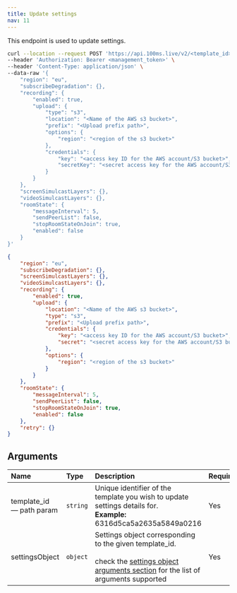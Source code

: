 ```yaml
---
title: Update settings
nav: 11
---
```


This endpoint is used to update settings.

<GetRequest title="https://api.100ms.live/v2/templates/<template_id>/settings" />

<Request id="req-0">

```bash
curl --location --request POST 'https://api.100ms.live/v2/<template_id>/settings' \
--header 'Authorization: Bearer <management_token>' \
--header 'Content-Type: application/json' \
--data-raw '{
    "region": "eu",
    "subscribeDegradation": {},
    "recording": {
        "enabled": true,
        "upload": {
            "type": "s3",
            "location": "<Name of the AWS s3 bucket>",
            "prefix": "<Upload prefix path>",
            "options": {
                "region": "<region of the s3 bucket>"
            },
            "credentials": {
                "key": "<access key ID for the AWS account/S3 bucket>",
                "secretKey": "<secret access key for the AWS account/S3 bucket>"
            }
        }
    },
    "screenSimulcastLayers": {},
    "videoSimulcastLayers": {},
    "roomState": {
        "messageInterval": 5,
        "sendPeerList": false,
        "stopRoomStateOnJoin": true,
        "enabled": false
    }
}'
```

</Request>

<ResponseBox id="res-0" status="200 OK">

```json
{
    "region": "eu",
    "subscribeDegradation": {},
    "screenSimulcastLayers": {},
    "videoSimulcastLayers": {},
    "recording": {
        "enabled": true,
        "upload": {
            "location": "<Name of the AWS s3 bucket>",
            "type": "s3",
            "prefix": "<Upload prefix path>",
            "credentials": {
                "key": "<access key ID for the AWS account/S3 bucket>",
                "secret": "<secret access key for the AWS account/S3 bucket>"
            },
            "options": {
                "region": "<region of the s3 bucket>"
            }
        }
    },
    "roomState": {
        "messageInterval": 5,
        "sendPeerList": false,
        "stopRoomStateOnJoin": true,
        "enabled": false
    },
    "retry": {}
}
```

</ResponseBox>

## Arguments

| Name                           | Type     | Description                                                                                                                                                                                                                     | Required |
| :----------------------------- | :------- | :------------------------------------------------------------------------------------------------------------------------------------------------------------------------------------------------------------------------------ | :------- |
| template_id <br/> — path param | `string` | Unique identifier of the template you wish to update settings details for. <br/> **Example:** 6316d5ca5a2635a5849a0216                                                                                                          | Yes      |
| settingsObject <br/>           | `object` | Settings object corresponding to the given template_id. <br/><br/>check the [settings object arguments section](/server-side/v2/policy/create-template-via-api#settings-object-arguments) for the list of arguments supported | Yes      |
